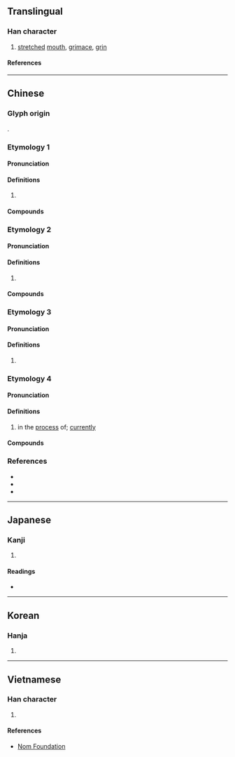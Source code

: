 {{character info/new}}
==Translingual==

===Han character===
{{Han char|rn=30|rad=口|as=06|sn=9|four=62000|canj=RMNN|ids=⿰口列}}

# [[stretch]]ed [[mouth]], [[grimace]], [[grin]]

====References====
{{Han ref|kx=0186.090|dkj=03536|dj=0405.310|hdz=10613.160|uh=54A7}}

----

==Chinese==

===Glyph origin===
{{Han compound|口|列|c1=s|c2=p|t1=mouth; speech|ls=psc}}.

===Etymology 1===
{{zh-forms}}

====Pronunciation====
{{zh-pron
|m=liē
|c=lit6,le2,le1,le4
|mn=lia̍t
|cat=
}}

====Definitions====
{{zh-hanzi}}

# {{rfdef|zh}}

====Compounds====
{{zh-der|乾巴疵咧|咧熊|咧咧|咧子|大大咧咧|白不呲咧|罵罵咧咧|醉咧咧兒}}

===Etymology 2===
{{zh-forms}}

====Pronunciation====
{{zh-pron
|m=liě
|c=
|mn=
|cat=
}}

====Definitions====
{{zh-hanzi}}

# {{rfdef|zh}}

====Compounds====
{{zh-der|咧嘴|齜牙咧嘴}}

===Etymology 3===
{{zh-forms}}

====Pronunciation====
{{zh-pron
|m=lie
|c=
|mn=
|cat=
}}

====Definitions====
{{zh-hanzi}}

# {{rfdef|zh}}

===Etymology 4===
{{zh-forms|alt=在,塊,的,啲}}

====Pronunciation====
{{zh-pron
|mn=xm:le̍h/xm:--leh/qz:lér/tw:teh/twv:leh/jj,ph:lé
|cat=
}}

====Definitions====
{{zh-hanzi}}

# {{lb|zh|Min Nan}} in the [[process]] of; [[currently]]
#: {{zh-x|我 咧 食飯。|I'm eat'''ing'''.|TW}}

====Compounds====
{{zh-der|佇咧|當咧|咧欲|拄咧|拄佇咧}}

===References===
* {{R:twedu|B00314}}
* {{R:yue:Hanzi}}
* {{R:nan:thcwdq}}

----

==Japanese==

===Kanji===
{{ja-kanji|grade=|rs=口06}}

# {{defn|lang=ja|sort=口06}}

====Readings====
* {{ja-readings|on=[[れつ]] (retsu), [[れち]] (rechi)|kun=}}

----

==Korean==

===Hanja===
{{ko-hanja|hangeul=렬|rv=ryeol|mr=ryŏl}}

# {{defn|lang=ko|sort=口06}}

----

==Vietnamese==

===Han character===
{{vi-hantu|rs=口06|[[lác]], [[sẹt]], [[liệt]], [[sèn]], [[xẹt]]}}

# {{defn|lang=vi|sort=口06}}

====References====
* [http://nomfoundation.org/common/nom_details.php?codepoint=54A7 Nom Foundation]